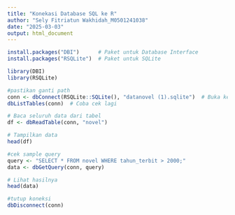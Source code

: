 ---
title: "Konekasi Database SQL ke R"
author: "Sely Fitriatun Wakhidah_M0501241038"
date: "2025-03-03"
output: html_document
---

```{r}
install.packages("DBI")      # Paket untuk Database Interface
install.packages("RSQLite")  # Paket untuk SQLite
```


```{r}
library(DBI)
library(RSQLite)

```


```{r}
#pastikan ganti path
conn <- dbConnect(RSQLite::SQLite(), "datanovel (1).sqlite")  # Buka kembali
dbListTables(conn)  # Coba cek lagi
```


```{r}
# Baca seluruh data dari tabel
df <- dbReadTable(conn, "novel")

# Tampilkan data
head(df)
```


```{r}
#cek sample query
query <- "SELECT * FROM novel WHERE tahun_terbit > 2000;"
data <- dbGetQuery(conn, query)

# Lihat hasilnya
head(data)
```
```{r}

#tutup koneksi
dbDisconnect(conn)
```

